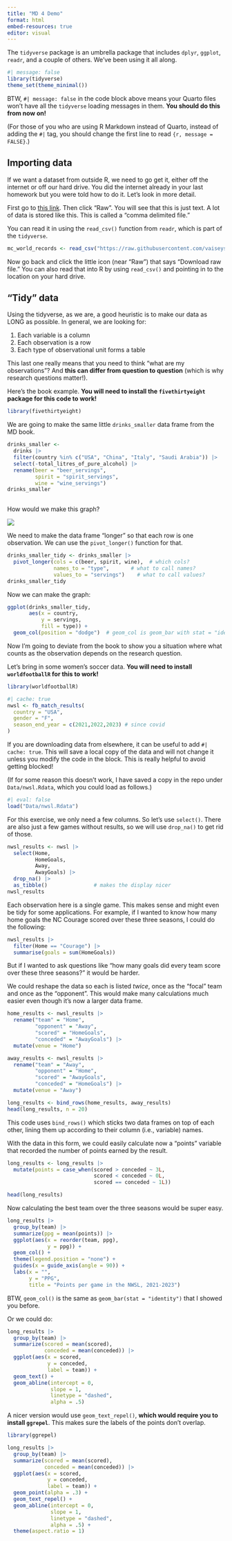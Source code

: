 ```yaml
---
title: "MD 4 Demo"
format: html
embed-resources: true
editor: visual
---
```


The `tidyverse` package is an umbrella package that includes `dplyr`, `ggplot`, `readr`, and a couple of others. We've been using it all along.

```r
#| message: false
library(tidyverse)
theme_set(theme_minimal())
```

BTW, `#| message: false` in the code block above means your Quarto files won't have all the `tidyverse` loading messages in them. **You should do this from now on!**

(For those of you who are using R Markdown instead of Quarto, instead of adding the `#|` tag, you should change the first line to read `{r, message = FALSE}`.)

## Importing data

If we want a dataset from outside R, we need to go get it, either off the internet or off our hard drive. You did the internet already in your last homework but you were told how to do it. Let's look in more detail.

First go to [this link](https://github.com/vaiseys/dav-course/blob/main/Data/world_records.csv). Then click "Raw". You will see that this is just text. A lot of data is stored like this. This is called a "comma delimited file."

You can read it in using the `read_csv()` function from `readr`, which is part of the `tidyverse`.

```r
mc_world_records <- read_csv("https://raw.githubusercontent.com/vaiseys/dav-course/main/Data/world_records.csv")
```

Now go back and click the little icon (near "Raw") that says "Download raw file." You can also read that into R by using `read_csv()` and pointing in to the location on your hard drive.

## "Tidy" data

Using the tidyverse, as we are, a good heuristic is to make our data as LONG as possible. In general, we are looking for:

1.  Each variable is a column
2.  Each observation is a row
3.  Each type of observational unit forms a table

This last one really means that you need to think "what are my observations"? And **this can differ from question to question** (which is why research questions matter!).

Here's the book example. **You will need to install the `fivethirtyeight` package for this code to work!**

```r
library(fivethirtyeight)
```

We are going to make the same little `drinks_smaller` data frame from the MD book.

```r
drinks_smaller <- 
  drinks |> 
  filter(country %in% c("USA", "China", "Italy", "Saudi Arabia")) |> 
  select(-total_litres_of_pure_alcohol) |> 
  rename(beer = "beer_servings",
         spirit = "spirit_servings",
         wine = "wine_servings")
drinks_smaller
  
```

How would we make this graph?

![](images/drinks-smaller-1.png){fig-align="center"}

We need to make the data frame "longer" so that each row is one observation. We can use the `pivot_longer()` function for that.

```r
drinks_smaller_tidy <- drinks_smaller |> 
  pivot_longer(cols = c(beer, spirit, wine),  # which cols?
               names_to = "type",       # what to call names?
               values_to = "servings")    # what to call values?
drinks_smaller_tidy
```

Now we can make the graph:

```r
ggplot(drinks_smaller_tidy,
       aes(x = country,
           y = servings,
           fill = type)) +
  geom_col(position = "dodge")  # geom_col is geom_bar with stat = "identity"
```

Now I'm going to deviate from the book to show you a situation where what counts as the observation depends on the research question.

Let's bring in some women's soccer data. **You will need to install `worldfootballR` for this to work!**

```r
library(worldfootballR)
```

```r
#| cache: true
nwsl <- fb_match_results(
  country = "USA",
  gender = "F",
  season_end_year = c(2021,2022,2023) # since covid
)  
```

If you are downloading data from elsewhere, it can be useful to add `#| cache: true`. This will save a local copy of the data and will not change it unless you modify the code in the block. This is really helpful to avoid getting blocked!

(If for some reason this doesn't work, I have saved a copy in the repo under `Data/nwsl.Rdata`, which you could load as follows.)

```r
#| eval: false
load("Data/nwsl.Rdata")
```

For this exercise, we only need a few columns. So let's use `select()`. There are also just a few games without results, so we will use `drop_na()` to get rid of those.

```r
nwsl_results <- nwsl |> 
  select(Home,
         HomeGoals,
         Away,
         AwayGoals) |>
  drop_na() |> 
  as_tibble()               # makes the display nicer
nwsl_results
```

Each observation here is a single game. This makes sense and might even be tidy for some applications. For example, if I wanted to know how many home goals the NC Courage scored over these three seasons, I could do the following:

```r
nwsl_results |>
  filter(Home == "Courage") |> 
  summarise(goals = sum(HomeGoals))
```

But if I wanted to ask questions like "how many goals did every team score over these three seasons?" it would be harder.

We could reshape the data so each is listed *twice*, once as the "focal" team and once as the "opponent". This would make many calculations much easier even though it's now a larger data frame.

```r
home_results <- nwsl_results |> 
  rename("team" = "Home",
         "opponent" = "Away",
         "scored" = "HomeGoals",
         "conceded" = "AwayGoals") |> 
  mutate(venue = "Home")

away_results <- nwsl_results |> 
  rename("team" = "Away",
         "opponent" = "Home",
         "scored" = "AwayGoals",
         "conceded" = "HomeGoals") |> 
  mutate(venue = "Away")

long_results <- bind_rows(home_results, away_results)
head(long_results, n = 20)
```

This code uses `bind_rows()` which sticks two data frames on top of each other, lining them up according to their column (i.e., variable) names.

With the data in this form, we could easily calculate now a "points" variable that recorded the number of points earned by the result.

```r
long_results <- long_results |> 
  mutate(points = case_when(scored > conceded ~ 3L,
                            scored < conceded ~ 0L,
                            scored == conceded ~ 1L))

head(long_results)
```

Now calculating the best team over the three seasons would be super easy.

```r
long_results |> 
  group_by(team) |> 
  summarize(ppg = mean(points)) |> 
  ggplot(aes(x = reorder(team, ppg),
             y = ppg)) +
  geom_col() +
  theme(legend.position = "none") +
  guides(x = guide_axis(angle = 90)) +
  labs(x = "",
       y = "PPG",
       title = "Points per game in the NWSL, 2021-2023")
```

BTW, `geom_col()` is the same as `geom_bar(stat = "identity")` that I showed you before.

Or we could do:

```r
long_results |> 
  group_by(team) |> 
  summarize(scored = mean(scored),
            conceded = mean(conceded)) |> 
  ggplot(aes(x = scored,
             y = conceded,
             label = team)) +
  geom_text() +
  geom_abline(intercept = 0,
              slope = 1,
              linetype = "dashed",
              alpha = .5)
```

A nicer version would use `geom_text_repel()`, **which would require you to install `ggrepel`**. This makes sure the labels of the points don't overlap.

```r
library(ggrepel)

long_results |> 
  group_by(team) |> 
  summarize(scored = mean(scored),
            conceded = mean(conceded)) |> 
  ggplot(aes(x = scored,
             y = conceded,
             label = team)) +
  geom_point(alpha = .3) +
  geom_text_repel() +
  geom_abline(intercept = 0,
              slope = 1,
              linetype = "dashed",
              alpha = .5) +
  theme(aspect.ratio = 1)
```
